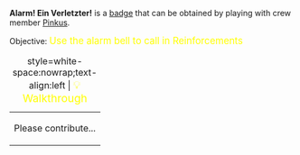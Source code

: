 '''Alarm! Ein Verletzter!''' is a [[Badges|badge]] that can be obtained by playing with crew member [[Pinkus_von_Presswald|Pinkus]].

Objective: <big style="color:yellow">Use the alarm bell to call in Reinforcements</big>

{| class="mw-collapsible mw-collapsed"
|+ style=white-space:nowrap;text-align:left | <big style="color:yellow">💡 Walkthrough</big>
|-
| Please contribute...
|}